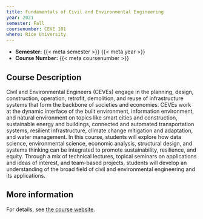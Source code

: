 ```yaml
---
title: Fundamentals of Civil and Environmental Engineering
year: 2021
semester: Fall
coursenumber: CEVE 101
where: Rice University
---
```


- **Semester:** {{< meta semester >}} {{< meta year >}}
- **Course Number:** {{< meta coursenumber >}}

## Course Description

Civil and Environmental Engineers (CEVEs) engage in the planning, design, construction, operation, retrofit, demolition, and reuse of infrastructure systems that form the backbone of societies and economies. CEVEs work at the dynamic interface of the built environment, information environment, and natural environment on topics like smart cities and construction, sustainable energy and buildings, connected and automated transportation systems, resilient infrastructure, climate change mitigation and adaptation, and water management. In this course, students will explore how data science, environmental science, economic analysis, structural design, and systems thinking can be integrated to promote sustainability, resilience, and equity. Through a mix of technical lectures, topical seminars on applications and ideas of interest, and team-based projects, students will develop an understanding of the broad field of civil and environmental engineering and its applications.

## More information

For details, see [the course website](https://jdossgollin.github.io/F21-CEVE101/){target=_blank}.